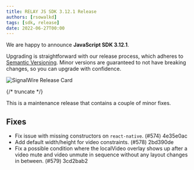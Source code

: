 ---
title: RELAY JS SDK 3.12.1 Release
authors: [rsowalkd]
tags: [sdk, release]
date: 2022-06-27T00:00
---

We are happy to announce **JavaScript SDK 3.12.1**.

Upgrading is straightforward with our release process, which adheres to [Semantic Versioning](https://semver.org/).
Minor versions are guaranteed to not have breaking changes, so you can upgrade with confidence.

![SignalWire Release Card](./_img/img.png)


{/* truncate */}


This is a maintenance release that contains a couple of minor fixes.

## Fixes

- Fix issue with missing constructors on `react-native`. (#574) 4e35e0ac
- Add default width/height for video constraints. (#578) 2bd390de
- Fix a possible condition where the localVideo overlay shows up after a video mute and video unmute in sequence without any layout changes in between. (#579) 3cd2bab2
